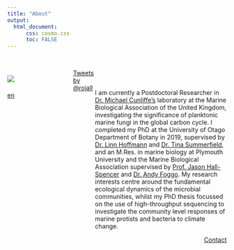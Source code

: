 ```yaml
---
title: "About"
output:
  html_document:
      css: cosmo.css
      toc: FALSE
---
```

<p>&nbsp;</p>
<style>
.column-left{
  float: left;
  width: 30%;
  text-align: left;
}
.column-right{
  float: right;
  width: 60%;
  text-align: left;
}
</style>

<div class="column-left">
<img src="Github_pic.png">
</div>
<div class="column-right">
<p style="text-align:justify">
<p>&nbsp;</p>
I am currently a Postdoctoral Researcher in [Dr. Michael Cunliffe's](https://www.mba.ac.uk/fellows/cunliffe-group) laboratory at the Marine Biological Association of the United Kingdom, investigating the significance of planktonic marine fungi in the global carbon cycle. I completed my PhD at the University of Otago Department of Botany in 2019, supervised by [Dr. Linn Hoffmann](https://www.researchgate.net/profile/Linn_Hoffmann) and [Dr. Tina Summerfield](https://www.researchgate.net/profile/Tina_Summerfield), and an M.Res. in marine biology at Plymouth University and the Marine Biological Association supervised by [Prof. Jason Hall-Spencer](https://www.researchgate.net/profile/Jason_Hall-Spencer) and [Dr. Andy Foggo](https://www.researchgate.net/profile/Andrew_Foggo). My research interests centre around the fundamental ecological dynamics of the microbial communities, whilst my PhD thesis focussed on the use of high-throughput sequencing to investigate the community level responses of marine protists and bacteria to climate change.   
</p>
<p>
<a href="roalle@mba.ac.uk" class="btn btn-default" style="float: right;">Contact</a>
</p>
</div>

<a class="twitter-timeline"
   href="https://twitter.com/rojallen"
   data-width="300"
   data-height="300"
   data-chrome="nofooter noscrollbar noborders transparent"
   data-theme="dark"
   data-tweet-limit="1">Tweets by @rojallen</a>
<script async src="https://platform.twitter.com/widgets.js" charset="utf-8"></script>